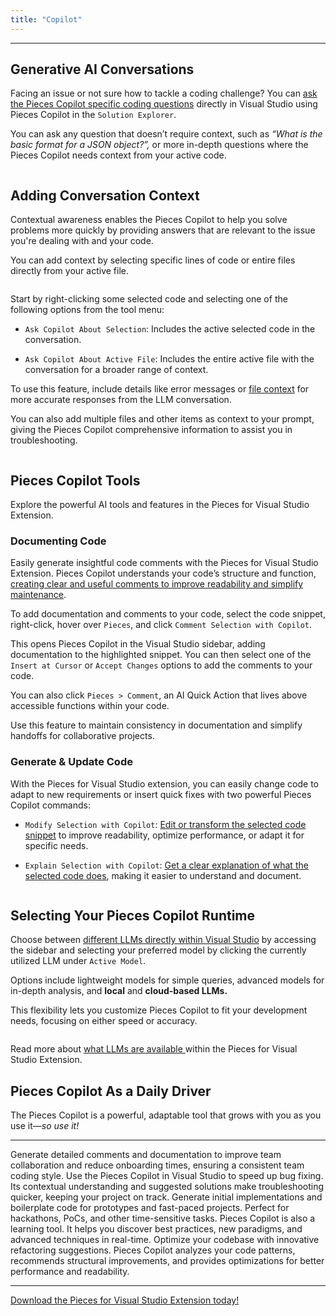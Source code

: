 ```yaml
---
title: "Copilot"
---
```


***

## Generative AI Conversations

Facing an issue or not sure how to tackle a coding challenge? You can [ask the Pieces Copilot specific coding questions](https://docs.pieces.app/products/extensions-plugins/visual-studio/copilot/chat) directly in Visual Studio using Pieces Copilot in the `Solution Explorer`.

You can ask any question that doesn’t require context, such as *“What is the basic format for a JSON object?”,* or more in-depth questions where the Pieces Copilot needs context from your active code.

<Image src="https://storage.googleapis.com/hashnode_product_documentation_assets/visual_studio_extension_assets/pieces_copilot/pieces_copilot_main/copilot_chat_in_active_code_file.png" alt="" align="center" fullwidth="true" />

## Adding Conversation Context

Contextual awareness enables the Pieces Copilot to help you solve problems more quickly by providing answers that are relevant to the issue you're dealing with and your code.

You can add context by selecting specific lines of code or entire files directly from your active file.

<Image src="https://storage.googleapis.com/hashnode_product_documentation_assets/visual_studio_extension_assets/pieces_copilot/pieces_copilot_main/hovering_on_ask_copilot_about_selection_command_right_click_menu.png" alt="" align="center" fullwidth="true" />

Start by right-clicking some selected code and selecting one of the following options from the tool menu:

* `Ask Copilot About Selection`: Includes the active selected code in the conversation.

* `Ask Copilot About Active File`: Includes the entire active file with the conversation for a broader range of context.

To use this feature, include details like error messages or [file context](https://docs.pieces.app/products/extensions-plugins/visual-studio/copilot/chat#adding-context-to-copilot-chats) for more accurate responses from the LLM conversation.

You can also add multiple files and other items as context to your prompt, giving the Pieces Copilot comprehensive information to assist you in troubleshooting.

<Image src="https://storage.googleapis.com/hashnode_product_documentation_assets/visual_studio_extension_assets/pieces_copilot/pieces_copilot_main/adding_context_to_chat.png" alt="" align="center" fullwidth="true" />

## Pieces Copilot Tools

Explore the powerful AI tools and features in the Pieces for Visual Studio Extension.

### Documenting Code

Easily generate insightful code comments with the Pieces for Visual Studio Extension. Pieces Copilot understands your code’s structure and function, [creating clear and useful comments to improve readability and simplify maintenance](https://docs.pieces.app/products/extensions-plugins/visual-studio/copilot/documenting-code#commenting-code-selections-with-pieces-copilot).

To add documentation and comments to your code, select the code snippet, right-click, hover over `Pieces`, and click `Comment Selection with Copilot`.

This opens Pieces Copilot in the Visual Studio sidebar, adding documentation to the highlighted snippet. You can then select one of the `Insert at Cursor` or `Accept Changes` options to add the comments to your code.

You can also click `Pieces > Comment`, an AI Quick Action that lives above accessible functions within your code.

<Callout type="info">
  Use this feature to maintain consistency in documentation and simplify handoffs for collaborative projects.
</Callout>

### Generate & Update Code

With the Pieces for Visual Studio extension, you can easily change code to adapt to new requirements or insert quick fixes with two powerful Pieces Copilot commands:

* `Modify Selection with Copilot`: [Edit or transform the selected code snippet](https://docs.pieces.app/products/extensions-plugins/visual-studio/copilot/refactoring#modifying-your-code-with-pieces-copilot) to improve readability, optimize performance, or adapt it for specific needs.

* `Explain Selection with Copilot`: [Get a clear explanation of what the selected code does](https://docs.pieces.app/products/extensions-plugins/visual-studio/copilot/chat#accessing-pieces-copilot-in-vs-code), making it easier to understand and document.

<Image src="https://storage.googleapis.com/hashnode_product_documentation_assets/visual_studio_extension_assets/pieces_copilot/pieces_copilot_main/saving_snippet_keybind.gif" alt="" align="center" fullwidth="true" />

## Selecting Your Pieces Copilot Runtime

Choose between [different LLMs directly within Visual Studio](https://docs.pieces.app/products/extensions-plugins/visual-studio/copilot/llm-settings) by accessing the sidebar and selecting your preferred model by clicking the currently utilized LLM under `Active Model`.

Options include lightweight models for simple queries, advanced models for in-depth analysis, and **local** and **cloud-based LLMs.**

This flexibility lets you customize Pieces Copilot to fit your development needs, focusing on either speed or accuracy.

<Image src="https://storage.googleapis.com/hashnode_product_documentation_assets/visual_studio_extension_assets/pieces_copilot/pieces_copilot_main/selecting_LLM_runtime.png" alt="" align="center" fullwidth="true" />

Read more about [what LLMs are available ](https://docs.pieces.app/products/extensions-plugins/visual-studio/configuration#supported-llms)within the Pieces for Visual Studio Extension.

## Pieces Copilot As a Daily Driver

The Pieces Copilot is a powerful, adaptable tool that grows with you as you use it—*so use it!*

***

<AccordionGroup>
  <Accordion title="Collaborative Coding Made Easy">
    Generate detailed comments and documentation to improve team collaboration and reduce onboarding times, ensuring a consistent team coding style.
  </Accordion>

  <Accordion title="Troubleshoot and Resolve Bugs Swiftly">
    Use the Pieces Copilot in Visual Studio to speed up bug fixing. Its contextual understanding and suggested solutions make troubleshooting quicker, keeping your project on track.
  </Accordion>

  <Accordion title="Quick Prototyping">
    Generate initial implementations and boilerplate code for prototypes and fast-paced projects. Perfect for hackathons, PoCs, and other time-sensitive tasks.
  </Accordion>

  <Accordion title="Skill Enhancement">
    Pieces Copilot is also a learning tool. It helps you discover best practices, new paradigms, and advanced techniques in real-time.
  </Accordion>

  <Accordion title="Efficient Code Refactoring">
    Optimize your codebase with innovative refactoring suggestions. Pieces Copilot analyzes your code patterns, recommends structural improvements, and provides optimizations for better performance and readability.
  </Accordion>
</AccordionGroup>

***

<a target="_blank" href="https://marketplace.visualstudio.com/items?itemName=MeshIntelligentTechnologiesInc.PiecesVisualStudio">Download the Pieces for Visual Studio Extension today!</a>
